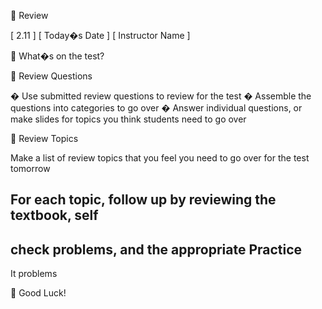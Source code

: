 
Review


[ 2.11 ] [ Today�s Date ] [ Instructor Name ]



What�s on the test?



Review Questions


�
Use submitted review questions to review for the test
�
Assemble the questions into categories to go over
�
Answer individual questions, or make slides for topics you think 
students need to go over



Review Topics


Make a list of review topics that you feel you need to go over for the 
test tomorrow


For each topic, follow up by reviewing the textbook, self
-
check 
problems, and the appropriate Practice
-
It problems



Good Luck!



